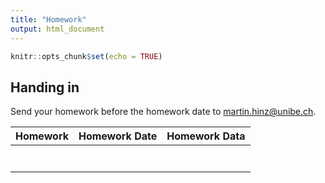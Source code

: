 ```yaml
---
title: "Homework"
output: html_document
---
```


```r
knitr::opts_chunk$set(echo = TRUE)
```

## Handing in

Send your homework before the homework date to [martin.hinz\@unibe.ch](mailto:martin.hinz@unibe.ch).

| Homework | Homework Date | Homework Data |
|----------|---------------|---------------|
|          |               |               |
|          |               |               |
|          |               |               |
|          |               |               |
|          |               |               |
|          |               |               |
|          |               |               |
